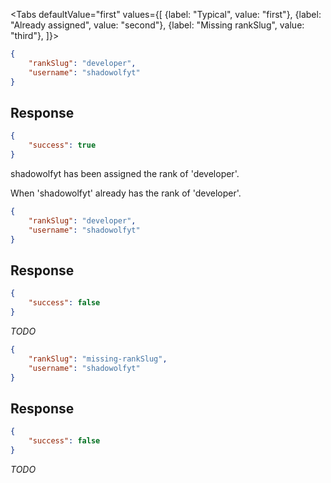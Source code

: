 <Tabs
    defaultValue="first"
    values={[
        {label: "Typical", value: "first"},
        {label: "Already assigned", value: "second"},
        {label: "Missing rankSlug", value: "third"},
    ]}>
<TabItem value="first">

```json
{
    "rankSlug": "developer",
    "username": "shadowolfyt"
}
```

## Response

```json
{
    "success": true
}
```

shadowolfyt has been assigned the rank of 'developer'.

</TabItem>
<TabItem value="second">

When 'shadowolfyt' already has the rank of 'developer'.

```json
{
    "rankSlug": "developer",
    "username": "shadowolfyt"
}
```

## Response

```json
{
    "success": false
}
```

*TODO*

</TabItem>
<TabItem value="third">

```json
{
    "rankSlug": "missing-rankSlug",
    "username": "shadowolfyt"
}
```

## Response

```json
{
    "success": false
}
```

*TODO*

</TabItem>
</Tabs>
